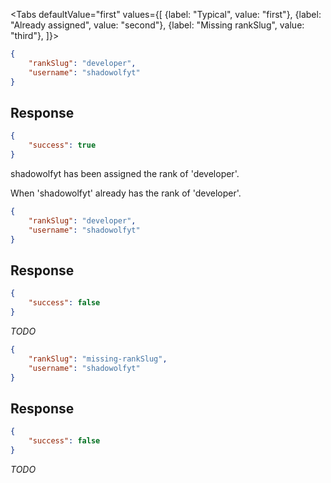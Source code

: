 <Tabs
    defaultValue="first"
    values={[
        {label: "Typical", value: "first"},
        {label: "Already assigned", value: "second"},
        {label: "Missing rankSlug", value: "third"},
    ]}>
<TabItem value="first">

```json
{
    "rankSlug": "developer",
    "username": "shadowolfyt"
}
```

## Response

```json
{
    "success": true
}
```

shadowolfyt has been assigned the rank of 'developer'.

</TabItem>
<TabItem value="second">

When 'shadowolfyt' already has the rank of 'developer'.

```json
{
    "rankSlug": "developer",
    "username": "shadowolfyt"
}
```

## Response

```json
{
    "success": false
}
```

*TODO*

</TabItem>
<TabItem value="third">

```json
{
    "rankSlug": "missing-rankSlug",
    "username": "shadowolfyt"
}
```

## Response

```json
{
    "success": false
}
```

*TODO*

</TabItem>
</Tabs>
